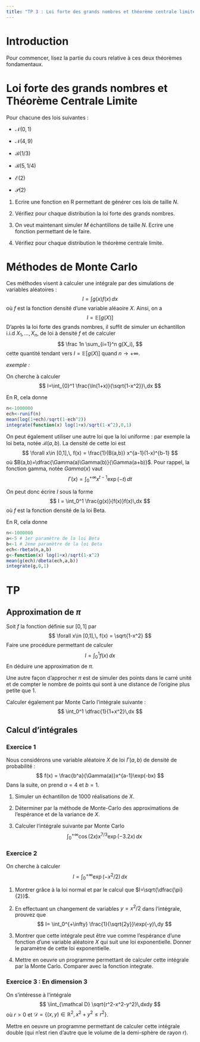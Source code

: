 ```yaml
---
title: "TP 3 : Loi forte des grands nombres et théorème centrale limite"
---
```



# Introduction

Pour commencer, lisez la partie du cours relative à ces deux théorèmes fondamentaux.

# Loi forte des grands nombres et Théorème Centrale Limite

Pour chacune des lois suivantes :

- $\mathcal N(0,1)$

- $\mathcal N(4,9)$

- $\mathcal B(1/3)$

- $\mathcal B(5,1/4)$

- $\mathcal E(2)$

- $\mathcal P(2)$

1. Ecrire une fonction en R permettant de générer ces lois de taille $N$.

2. Vérifiez pour chaque distribution la loi forte des grands nombres.

3. On veut maintenant simuler $M$ échantillons de taille $N$. Ecrire une fonction permettant de le faire.

4. Vérifiez pour chaque distribution le théorème centrale limite.

# Méthodes de Monte Carlo

Ces méthodes visent à calculer une intégrale par des simulations de variables aléatoires :
$$
I = \int g(x)f(x)\,dx
$$
où $f$ est la fonction densité d'une variable aléaoire $X$. Ainsi, on a 
$$
I=\mathbb E[g(X)]
$$
D'après la loi forte des grands nombres, il suffit de simuler un échantillon i.i.d $X_1,\ldots,X_n$, de loi à densité $f$ et de calculer
$$
\frac 1n \sum_{i=1}^n g(X_i),
$$
cette quantité tendant vers $I=\mathbb E[g(X)]$ quand $n\to +\infty$.

*exemple :*

On cherche à calculer
$$
I=\int_{0}^1 \frac{\ln(1+x)}{\sqrt{1-x^2}}\,dx
$$

En R, cela donne
```r
n<-1000000
ech<-runif(n)
mean(log(1+ech)/sqrt(1-ech^2))
integrate(function(x) log(1+x)/sqrt(1-x^2),0,1)
```

On peut également utiliser une autre loi que la loi uniforme : par exemple la loi beta, notée $\mathcal B(a,b)$. La densité de cette loi est
$$
\forall x\in [0,1],\, f(x) = \frac{1}{B(a,b)} x^{a-1}(1-x)^{b-1}
$$
où $B(a,b)=\dfrac{\Gamma(a)\Gamma(b)}{\Gamma(a+b)}$. Pour rappel, la fonction gamma, notée $Gamma(x)$ vaut
$$
\Gamma(x) = \int_0^{+\infty} x^{t-1}\exp(-t)\,dt
$$

On peut donc écrire $I$ sous la forme
$$
I = \int_0^1 \frac{g(x)}{f(x)}f(x)\,dx
$$
où $f$ est la fonction densité de la loi Beta.

En R, cela donne
```r
n<-1000000
a<-5 # 1er paramètre de la loi Beta
b<-1 # 2ème paramètre de la loi Beta
ech<-rbeta(n,a,b)
g<-function(x) log(1+x)/sqrt(1-x^2)
mean(g(ech)/dbeta(ech,a,b))
integrate(g,0,1)
```

# TP

## Approximation de $\pi$

Soit $f$ la fonction définie sur $[0,1]$ par
$$
\forall x\in [0,1],\, f(x) = \sqrt{1-x^2}
$$
Faire une procédure permettant de calculer
$$
I=\int_0^1 f(x)\,dx
$$
En déduire une approximation de $\pi$.

Une autre façon d'approcher $\pi$ est de simuler des points dans le carré unité et de compter le nombre de points qui sont à une distance de l'origine plus petite que $1$.

Calculer également par Monte Carlo l'intégrale suivante :
$$
\int_0^1 \dfrac{1}{1+x^2}\,dx
$$

## Calcul d'intégrales

### Exercice 1

Nous considérons une variable aléatoire $X$ de loi $\Gamma(a,b)$ de densité de probabilité :
$$
f(x) = \frac{b^a}{\Gamma(a)}x^{a-1}\exp(-bx)
$$
Dans la suite, on prend $a= 4$ et $b= 1$.

1. Simuler un échantillon de 1000 réalisations de $X$.

2. Déterminer par la méthode de Monte-Carlo des approximations de l'espérance et de la variance de $X$.

3. Calculer l'intégrale suivante par Monte Carlo
$$
\int_0^{+\infty} \cos(2x)x^{7/3}\exp(-3.2x)\,dx
$$

### Exercice 2

On cherche à calculer
$$
I = \int_0^{+\infty} \exp(-x^2/2)\,dx
$$

1. Montrer grâce à la loi normal et par le calcul que $I=\sqrt{\dfrac{\pi}{2}}$.

2. En effectuant un changement de variables $y=x^2/2$ dans l'intégrale, prouvez que
$$
I= \int_0^{+\infty} \frac{1}{\sqrt{2y}}\exp(-y)\,dy
$$

3. Montrer que cette intégrale peut être vue comme l'espérance d'une fonction d'une variable aléatoire $X$ qui suit une loi exponentielle. Donner le paramètre de cette loi exponentielle.

4. Mettre en oeuvre un programme permettant de calculer cette intégrale par la Monte Carlo. Comparer avec la fonction integrate.

### Exercice 3 : En dimension 3

On s'intéresse à l'intégrale
$$
\iint_{\mathcal D} \sqrt{r^2-x^2-y^2}\,dxdy
$$
où $r>0$ et $\mathcal D=\{(x,y)\in \mathbb R^2,\, x^2+y^2\leq r^2\}$.

Mettre en oeuvre un programme permettant de calculer cette intégrale double (qui n'est rien d'autre que le volume de la demi-sphère de rayon r).





